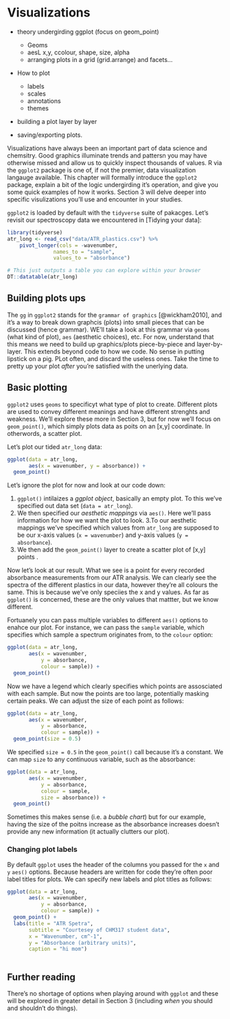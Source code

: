 # Visualizations

-   theory undergirding ggplot (focus on geom_point)

    -   Geoms
    -   aesL x,y, ccolour, shape, size, alpha
    -   arranging plots in a grid (grid.arrange) and facets...

-   How to plot

    -   labels
    -   scales
    -   annotations
    -   themes

-   building a plot layer by layer

-   saving/exporting plots.

Visualizations have always been an important part of data science and chemsitry. Good graphics illuminate trends and pattersn you may have otherwise missed and allow us to quickly inspect thousands of values. R via the `ggplot2` package is one of, if not the premier, data visualization langauge available. This chapter will formally introduce the `ggplot2` package, explain a bit of the logic undergirding it's operation, and give you some quick examples of how it works. Section 3 will delve deeper into specific visulizations you'll use and encounter in your studies.

`ggplot2` is loaded by default with the `tidyverse` suite of pakacges. Let's revisit our spectroscopy data we encountered in [Tidying your data]:

```r
library(tidyverse)
atr_long <- read_csv("data/ATR_plastics.csv") %>%
    pivot_longer(cols = -wavenumber, 
               names_to = "sample",
               values_to = "absorbance") 

# This just outputs a table you can explore within your browser
DT::datatable(atr_long)

```

## Building plots ups

The `gg` in `ggplot2` stands for the `grammar of graphics` [@wickham2010], and it's a way to break down graphcis (plots) into small pieces that can be discussed (hence grammar). WE'll take a look at this grammar via `geoms` (what kind of plot), `aes` (aesthetic choices), etc. For now, understand that this means we need to build up graphics/plots piece-by-piece and layer-by-layer. This extends beyond code to how we code. No sense in putting lipstick on a pig. PLot often, and discard the useless ones. Take the time to pretty up your plot *after* you're satisfied with the unerlying data. 

## Basic plotting

`ggplot2` uses `geoms` to specificyt what type of plot to create. Different plots are used to convey different meanings and have different strenghts and weakness. We'll explore these more in Section 3, but for now we'll focus on `geom_point()`, which simply plots data as poits on an [x,y] coordinate. In otherwords, a scatter plot. 

Let's plot our tided `atr_long` data: 

```r
ggplot(data = atr_long, 
       aes(x = wavenumber, y = absorbance)) +
  geom_point()
```
Let's ignore the plot for now and look at our code down: 

  1. `ggplot()` intilaizes a *ggplot object*, basically an empty plot. To this we've specified out data set (`data = atr_long`). 
  2. We then specified our *aesthetic mappings* via `aes()`. Here we'll pass information for how we want the plot to look. 
  3.To our aesthetic mappings we've specified which values from `atr_long` are supposed to be our x-axis values (`x = wavenumber`) and y-axis values (`y = absorbance`). 
  4. We then add the `geom_point()` layer to create a scatter plot of [x,y] points . 
  
  Now let's look at our result. What we see is a point for every recorded absorbance measurements from our ATR analysis. We can clearly see the spectra of the different plastics in our data, however they're all colours the same. This is because we've only speciies the x and y values. As far as `ggplot()` is concerned, these are the only values that mattter, but we know different. 
  
  Fortuanely you can pass multiple variables to different `aes()` options to enahce our plot. For instance, we can pass the `sample` variable, which specifies which sample a spectrum originates from, to the `colour` option: 
  
```r

ggplot(data = atr_long, 
       aes(x = wavenumber, 
           y = absorbance, 
           colour = sample)) +
  geom_point()

```
Now we have a legend which clearly specifies which points are assosciated with each sample. But now the points are too large, potentially masking certain peaks. We can adjust the size of each point as follows: 

```r
ggplot(data = atr_long, 
       aes(x = wavenumber, 
           y = absorbance, 
           colour = sample)) +
  geom_point(size = 0.5)
```
We specified `size = 0.5` in the `geom_point()` call because it's a constant. We can map `size` to any continuous variable, such as the absorbance: 

```r
ggplot(data = atr_long, 
       aes(x = wavenumber, 
           y = absorbance, 
           colour = sample,
           size = absorbance)) +
  geom_point()
```
Sometimes this makes sense (i.e. a *bubble chart*) but for our example, having the size of the poitns increase as the absorbance increases doesn't provide any new information (it actually clutters our plot). 

### Changing plot labels

By default `ggplot` uses the header of the columns you passed for the `x` and `y` `aes()` options.  Because headers are written for code they're often poor label titles for plots. We can specify new labels and plot titles as follows: 

```r
ggplot(data = atr_long, 
       aes(x = wavenumber, 
           y = absorbance, 
           colour = sample)) +
  geom_point() +
  labs(title = "ATR Spetra",
       subtitle = "Courtesey of CHM317 student data",
       x = "Wavenumber, cm^-1",
       y = "Absorbance (arbitrary units)",
       caption = "hi mom")
  
```

## Further reading 

There's no shortage of options when playing around with `ggplot` and these will be explored in greater detail in Section 3 (including *when* you should and shouldn't do things).
